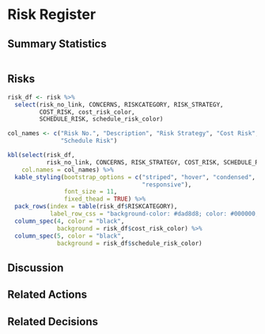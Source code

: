 # Risk Register

## Summary Statistics
```r

```

## Risks
```r

risk_df <- risk %>%
  select(risk_no_link, CONCERNS, RISKCATEGORY, RISK_STRATEGY, 
         COST_RISK, cost_risk_color,
         SCHEDULE_RISK, schedule_risk_color)

col_names <- c("Risk No.", "Description", "Risk Strategy", "Cost Risk", 
               "Schedule Risk")

kbl(select(risk_df, 
           risk_no_link, CONCERNS, RISK_STRATEGY, COST_RISK, SCHEDULE_RISK), 
    col.names = col_names) %>%
  kable_styling(bootstrap_options = c("striped", "hover", "condensed", 
                                      "responsive"),
                font_size = 11,
                fixed_thead = TRUE) %>%
  pack_rows(index = table(risk_df$RISKCATEGORY),
            label_row_css = "background-color: #dad8d8; color: #000000;") %>%
  column_spec(4, color = "black",
              background = risk_df$cost_risk_color) %>%
  column_spec(5, color = "black",
              background = risk_df$schedule_risk_color)
```


## Discussion

## Related Actions

## Related Decisions
